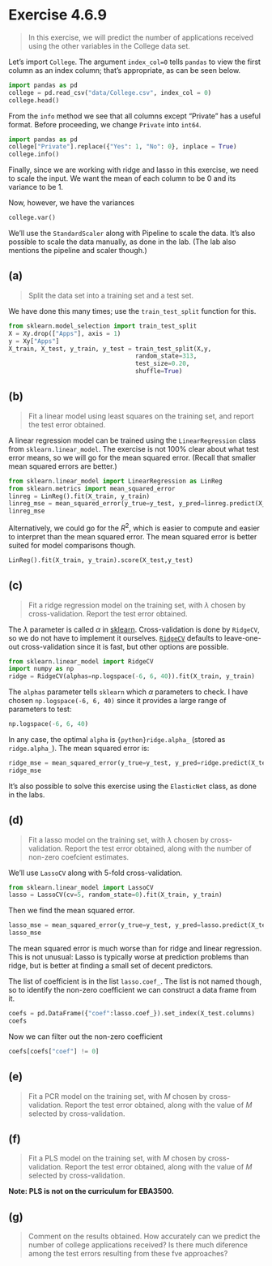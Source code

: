 # Exercise 4.6.9

> In this exercise, we will predict the number of applications received using the other variables in the College data set.

Let's import `College`. The argument `index_col=0` tells `pandas` to view the first column as an index column; that's appropriate, as can be seen below.

```python
import pandas as pd
college = pd.read_csv("data/College.csv", index_col = 0)
college.head()
```
From the `info` method we see that all columns except "Private" has a useful format. Before proceeding, we change `Private` into `int64`. 

```python
import pandas as pd
college["Private"].replace({"Yes": 1, "No": 0}, inplace = True)
college.info()
```

Finally, since we are working with ridge and lasso in this exercise, we need to
scale the input. We want the mean of each column to be $0$ and its variance to be $1$. 

Now, however, we have the variances

```python
college.var()
```

We'll use the `StandardScaler` along with Pipeline to scale the data. It's also possible to scale the data manually, as done in the lab. (The lab also mentions the pipeline and scaler though.)

## (a)
> Split the data set into a training set and a test set.

We have done this many times; use the `train_test_split` function for this.

```python
from sklearn.model_selection import train_test_split
X = Xy.drop(["Apps"], axis = 1)
y = Xy["Apps"]
X_train, X_test, y_train, y_test = train_test_split(X,y, 
                                   random_state=313,  
                                   test_size=0.20,  
                                   shuffle=True) 

```

## (b)
> Fit a linear model using least squares on the training set, and report the test error obtained.

A linear regression model can be trained using the `LinearRegression` class from `sklearn.linear_model`. The exercise is not $100\%$ clear about what test error means, so we will go for the mean squared error. (Recall that smaller mean squared errors are better.)

```python
from sklearn.linear_model import LinearRegression as LinReg
from sklearn.metrics import mean_squared_error
linreg = LinReg().fit(X_train, y_train)
linreg_mse = mean_squared_error(y_true=y_test, y_pred=linreg.predict(X_test))
linreg_mse 
```
Alternatively, we could go for the $R^2$, which is easier to compute and easier to interpret than the mean squared error. The mean squared error is better suited for model comparisons though.
```python
LinReg().fit(X_train, y_train).score(X_test,y_test)
```

## (c)
> Fit a ridge regression model on the training set, with $\lambda$ chosen by cross-validation. Report the test error obtained.

The $\lambda$ parameter is called $\alpha$ in [sklearn](https://scikit-learn.org/stable/modules/linear_model.html#ridge-regression-and-classification). Cross-validation is done by `RidgeCV`, so we do not have to implement it ourselves. [`RidgeCV`](https://scikit-learn.org/stable/modules/generated/sklearn.linear_model.RidgeCV.html#sklearn.linear_model.RidgeCV) defaults to leave-one-out cross-validation since it is fast, but other options are possible.

```python
from sklearn.linear_model import RidgeCV
import numpy as np
ridge = RidgeCV(alphas=np.logspace(-6, 6, 40)).fit(X_train, y_train)
```
The `alphas` parameter tells `sklearn` which $\alpha$ parameters to check. I have chosen `np.logspace(-6, 6, 40)` since it provides a large range of parameters to test:

```python
np.logspace(-6, 6, 40)
```

In any case, the optimal `alpha` is `{python}ridge.alpha_` (stored as `ridge.alpha_`). The mean squared error is:

```python
ridge_mse = mean_squared_error(y_true=y_test, y_pred=ridge.predict(X_test))
ridge_mse 
```

It's also possible to solve this exercise using the `ElasticNet` class, as done in the labs.

## (d)
> Fit a lasso model on the training set, with $\lambda$ chosen by cross-validation. Report the test error obtained, along with the number of non-zero coefcient estimates.

We'll use `LassoCV` along with 5-fold cross-validation.

```python
from sklearn.linear_model import LassoCV
lasso = LassoCV(cv=5, random_state=0).fit(X_train, y_train)
```

Then we find the mean squared error.
```python
lasso_mse = mean_squared_error(y_true=y_test, y_pred=lasso.predict(X_test))
lasso_mse 
```
The mean squared error is much worse than for ridge and linear regression. This is not unusual: Lasso is typically worse at prediction problems than ridge, but is better at finding a small set of decent predictors.

The list of coefficient is in the list `lasso.coef_`. The list is not named though, so to identify the non-zero coefficient we can construct a data frame from it.
```python
coefs = pd.DataFrame({"coef":lasso.coef_}).set_index(X_test.columns)
coefs
```

Now we can filter out the non-zero coefficient
```python
coefs[coefs["coef"] != 0]

```

## (e)
> Fit a PCR model on the training set, with $M$ chosen by cross-validation. Report the test error obtained, along with the value of $M$ selected by cross-validation.

## (f)
> Fit a PLS model on the training set, with $M$ chosen by cross-validation. Report the test error obtained, along with the value of $M$ selected by cross-validation.

**Note: PLS is not on the curriculum for EBA3500.**

## (g)
> Comment on the results obtained. How accurately can we predict the number of college applications received? Is there much diference among the test errors resulting from these fve approaches?